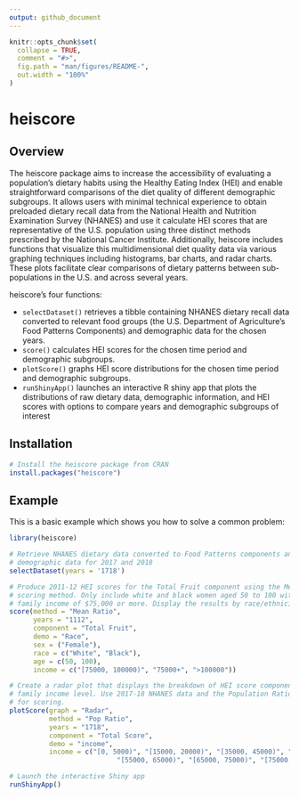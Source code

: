 ```yaml
---
output: github_document
---
```


<!-- README.md is generated from README.Rmd. Please edit that file -->

```r
knitr::opts_chunk$set(
  collapse = TRUE,
  comment = "#>",
  fig.path = "man/figures/README-",
  out.width = "100%"
)
```

# heiscore

<!-- badges: start -->

<!-- badges: end -->

## Overview

The heiscore package aims to increase the accessibility of evaluating a population's dietary habits using the Healthy Eating Index (HEI) and enable straightforward comparisons of the diet quality of different demographic subgroups. It allows users with minimal technical experience to obtain preloaded dietary recall data from the National Health and Nutrition Examination Survey (NHANES) and use it calculate HEI scores that are representative of the U.S. population using three distinct methods prescribed by the National Cancer Institute. Additionally, heiscore includes functions that visualize this multidimensional diet quality data via various graphing techniques including histograms, bar charts, and radar charts. These plots facilitate clear comparisons of dietary patterns between sub-populations in the U.S. and across several years.

heiscore's four functions:

-   `selectDataset()` retrieves a tibble containing NHANES dietary recall data converted to relevant food groups (the U.S. Department of Agriculture's Food Patterns Components) and demographic data for the chosen years.
-   `score()` calculates HEI scores for the chosen time period and demographic subgroups.
-   `plotScore()` graphs HEI score distributions for the chosen time period and demographic subgroups.
-   `runShinyApp()` launches an interactive R shiny app that plots the distributions of raw dietary data, demographic information, and HEI scores with options to compare years and demographic subgroups of interest

## Installation

```r
# Install the heiscore package from CRAN
install.packages("heiscore")

```

## Example

This is a basic example which shows you how to solve a common problem:

```r
library(heiscore)

# Retrieve NHANES dietary data converted to Food Patterns components and 
# demographic data for 2017 and 2018 
selectDataset(years = '1718')

# Produce 2011-12 HEI scores for the Total Fruit component using the Mean Ratio 
# scoring method. Only include white and black women aged 50 to 100 with a 
# family income of $75,000 or more. Display the results by race/ethnicity. 
score(method = "Mean Ratio",
      years = "1112",
      component = "Total Fruit",
      demo = "Race",
      sex = ("Female"),
      race = c("White", "Black"),
      age = c(50, 100),
      income = c("[75000, 100000)", "75000+", ">100000"))

# Create a radar plot that displays the breakdown of HEI score components by 
# family income level. Use 2017-18 NHANES data and the Population Ratio Method 
# for scoring.
plotScore(graph = "Radar", 
          method = "Pop Ratio", 
          years = "1718", 
          component = "Total Score", 
          demo = "income", 
          income = c("[0, 5000)", "[15000, 20000)", "[35000, 45000)", "[45000, 55000)", 
                           "[55000, 65000)", "[65000, 75000)", "[75000, 100000)", ">100000"))

```

```r
# Launch the interactive Shiny app
runShinyApp()
```
